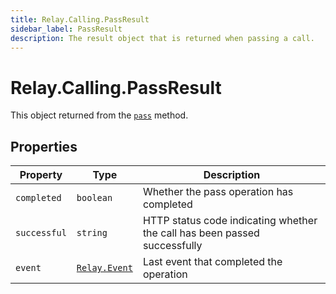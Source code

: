 ```yaml
---
title: Relay.Calling.PassResult
sidebar_label: PassResult
description: The result object that is returned when passing a call.
---
```


[pass]: /sdks/realtime-sdk/v2/language/nodejs/calling/call#pass
[relay-event]: /sdks/realtime-sdk/v2/language/nodejs/event

# Relay.Calling.PassResult

This object returned from the [`pass`][pass] method.

## Properties

| Property | Type | Description |
| -------- | ---- | ----------- |
| `completed` | `boolean` | Whether the pass operation has completed |
| `successful` | `string` | HTTP status code indicating whether the call has been passed successfully |
| `event` | [`Relay.Event`][relay-event] | Last event that completed the operation |